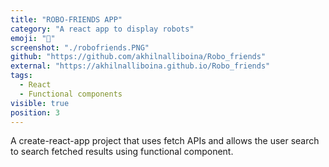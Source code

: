 ```yaml
---
title: "ROBO-FRIENDS APP"
category: "A react app to display robots"
emoji: "🧰"
screenshot: "./robofriends.PNG"
github: "https://github.com/akhilnalliboina/Robo_friends"
external: "https://akhilnalliboina.github.io/Robo_friends"
tags:
  - React
  - Functional components
visible: true
position: 3
---
```


A create-react-app project that uses fetch APIs and allows the user search to search fetched results using functional component.
